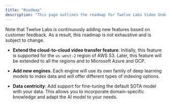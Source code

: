 ```yaml
---
title: "Roadmap"
description: "This page outlines the roadmap for Twelve Labs Video Understanding API."
---
```


Note that Twelve Labs is continuously adding new features based on customer feedback. As a result, this roadmap is not exhaustive and is subject to change.

- **Extend the cloud-to-cloud video transfer feature**: Initially, this feature is supported for the `us-west-2` region of AWS S3. Later, this feature will be extended to all the regions and to Microsoft Azure and GCP.

- **Add new engines**. Each engine will use its own family of deep learning models to index data and will offer different types of indexing options.

- **Data centricity**: Add support for fine-tuning the default SOTA model with your data. This allows you to incorporate domain-specific knowledge and adapt the AI model to your needs.
